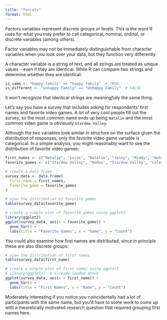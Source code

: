 ```yaml
---
title: "forcats"
format: html
---
```


<!-- Moved from r-language-basics.qmd. Putting it here as a starter for a refresher on factors. Still deciding how to balance what is introduced earlier and what to hold off on until now.-->

*Factors* variables represent discrete groups or levels.
This is the word R uses for what you may prefer to call categorical, nominal, ordinal, or discrete variables (among others).

Factor variables may not be immediately distinguishable from character variables when you look over your data, but they function very differently.

A character variable is a string of text, and all strings are treated as unique values -- even if they are identical.
While R can compare two strings and determine whether they are identical:

```r
is_same <- "happy family" == "happy family"  # TRUE
is_different <- "unhappy family" == "Unhappy Family"  # FALSE
```

it won't recognize that identical strings are *meaningfully* the same thing.

Let's say you have a survey that includes asking for respondents' first names and favorite video games.
A lot of very cool people fill out the survey, so the most common name ends up being `Natalie` and the most common video game is obviously `Stardew Valley`.

Although the two variables look similar in structure on the surface given the distribution of responses, only the favorite video game variable is categorical.
In a simple analysis, you might reasonably want to see the distribution of favorite video games:

```r
first_names <- c("Natalie", "Lucas", "Natalie", "Jenny", "Middy", "Natalie", "Natalie", "Gabriel")
favorite_games <- c("Stardew Valley", "Hades", "Stardew Valley", "Celeste", "Stardew Valley", "Hades", "Stardew Valley", "Minecraft")

# create a data frame
survey_data <- data.frame(
  first_name = first_names,
  favorite_game = favorite_games
)

# view the distribution of favorite games
table(survey_data$favorite_game)

# create a simple plot of favorite games using ggplot2
library(ggplot2)
ggplot(survey_data, aes(x = favorite_game)) +
  geom_bar() +
  labs(title = "Favorite Games", x = "Game", y = "Count")

```

You could also examine how first names are distributed, since in principle these are also discrete groups:

```r
# view the distribution of first names
table(survey_data$first_name)

# create a simple plot of first names using ggplot2
# library(ggplot2)  # already loaded above
ggplot(survey_data, aes(x = first_name)) +
  geom_bar() +
  labs(title = "First Names", x = "Name", y = "Count")
```

Moderately interesting if you notice you coincidentally had a lot of participants with the same name, but you'd have to some work to come up with a theoretically motivated research question that required grouping first names here.
